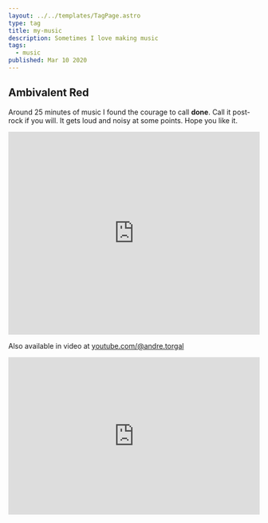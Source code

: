 ```yaml
---
layout: ../../templates/TagPage.astro
type: tag
title: my-music
description: Sometimes I love making music
tags:
  - music
published: Mar 10 2020
---
```


## Ambivalent Red

Around 25 minutes of music I found the courage to call **done**. Call it post-rock if you will. It gets loud and noisy at some points. Hope you like it.

<iframe
  style="border: 0; width: 100%; height: 406px;"
  src="https://bandcamp.com/EmbeddedPlayer/album=2069440621/size=large/bgcol=ffffff/linkcol=0687f5/artwork=small/transparent=true/"
  seamless
>
  <a href="https://low-grade-arcade.bandcamp.com/album/ambivalent-red">
    Ambivalent Red by Low-Grade Arcade
  </a>
</iframe>

Also available in video at [youtube.com/@andre.torgal](https://www.youtube.com/watch?v=KDDDR4gwJ1g&list=PLVexvci9XaJ9rdQZTBLvdaRADoE9BF0v1&ab_channel=AndreTorgal)

<iframe
  width="100%"
  height="315"
  src="https://www.youtube.com/embed/2MPYELWJYeY"
  title="YouTube video player"
  frameborder="0"
  allow="accelerometer; autoplay; clipboard-write; encrypted-media; gyroscope; picture-in-picture"
  allowfullscreen
></iframe>
